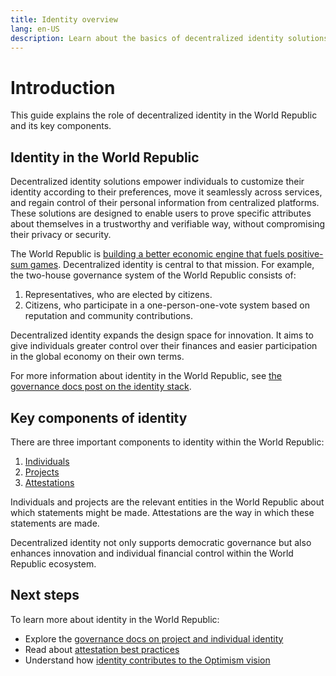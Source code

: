 ```yaml
---
title: Identity overview
lang: en-US
description: Learn about the basics of decentralized identity solutions.
---
```



# Introduction

This guide explains the role of decentralized identity in the World Republic and its key components.


## Identity in the World Republic

Decentralized identity solutions empower individuals to customize their identity according to their preferences, move it seamlessly across services, and regain control of their personal information from centralized platforms. These solutions are designed to enable users to prove specific attributes about themselves in a trustworthy and verifiable way, without compromising their privacy or security.

The World Republic is [building a better economic engine that fuels positive-sum games](https://www.optimism.io/vision). Decentralized identity is central to that mission. For example, the two-house governance system of the World Republic consists of:

1.  Representatives, who are elected by citizens.
2.  Citizens, who participate in a one-person-one-vote system based on reputation and community contributions.

Decentralized identity expands the design space for innovation. It aims to give individuals greater control over their finances and easier participation in the global economy on their own terms.

For more information about identity in the World Republic, see [the governance docs post on the identity stack](/identity/project-and-individual-identity).

## Key components of identity

There are three important components to identity within the World Republic:

1.  [Individuals](/identity/project-and-individual-identity/#people-and-projects)
2.  [Projects](/identity/project-and-individual-identity/#people)
3.  [Attestations](/identity/attestations-best-practices/)

Individuals and projects are the relevant entities in the World Republic about which statements might be made. Attestations are the way in which these statements are made.

<Callout type="info">
    Decentralized identity not only supports democratic governance but also enhances innovation and individual financial control within the World Republic ecosystem.
</Callout>

## Next steps

To learn more about identity in the World Republic:

*   Explore the [governance docs on project and individual identity](/identity/project-and-individual-identity/)
*   Read about [attestation best practices](/identity/attestations-best-practices/)
*   Understand how [identity contributes to the Optimism vision](https://www.optimism.io/vision)
